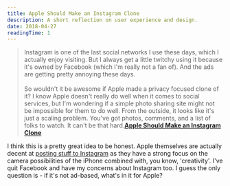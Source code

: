 ```yaml
---
title: Apple Should Make an Instagram Clone
description: A short reflection on user experience and design.
date: 2018-04-27
readingTime: 1
---
```


>Instagram is one of the last social networks I use these days, which I actually enjoy visiting. But I always get a little twitchy using it because it's owned by Facebook (which I'm really not a fan of). And the ads are getting pretty annoying these days.
<br /><br />
So wouldn't it be awesome if Apple made a privacy focused clone of it? I know Apple doesn't really do well when it comes to social services, but I'm wondering if a simple photo sharing site might not be impossible for them to do well. From the outside, it looks like it's just a scaling problem. You've got photos, comments, and a list of folks to watch. It can't be that hard.**<a href="http://shapeof.com/archives/2018/4/apple_instagram_clone.html">Apple Should Make an Instagram Clone</a>**

I think this is a pretty great idea to be honest. Apple themselves are actually decent at <a href="https://www.instagram.com/apple/">posting stuff to Instagram</a> as they have a strong focus on the camera possibilities of the iPhone combined with, you know, 'creativity'. I've quit Facebook and have my concerns about Instagram too. I guess the only question is - if it's not ad-based, what's in it for Apple?